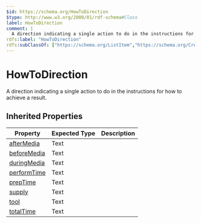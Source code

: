 ```yaml
---
$id: https://schema.org/HowToDirection
$type: http://www.w3.org/2000/01/rdf-schema#Class
label: HowToDirection
comment: |
  A direction indicating a single action to do in the instructions for how to achieve a result.
rdfs:label: "HowToDirection"
rdfs:subClassOf: ["https://schema.org/ListItem","https://schema.org/CreativeWork"]
---
```


# HowToDirection

A direction indicating a single action to do in the instructions for how to achieve a result.

## Inherited Properties

| Property | Expected Type | Description |
| --- | --- | --- |
| [afterMedia](https://schema.org/afterMedia) | Text |  |
| [beforeMedia](https://schema.org/beforeMedia) | Text |  |
| [duringMedia](https://schema.org/duringMedia) | Text |  |
| [performTime](https://schema.org/performTime) | Text |  |
| [prepTime](https://schema.org/prepTime) | Text |  |
| [supply](https://schema.org/supply) | Text |  |
| [tool](https://schema.org/tool) | Text |  |
| [totalTime](https://schema.org/totalTime) | Text |  |
